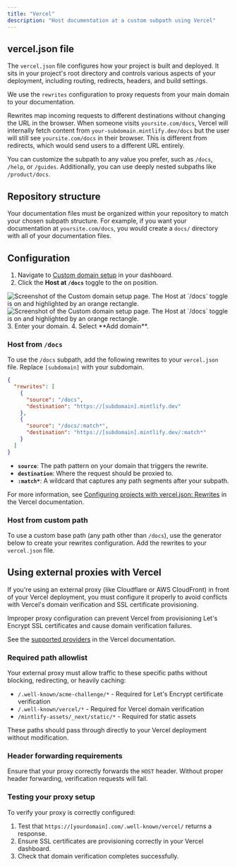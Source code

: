 ```yaml
---
title: "Vercel"
description: "Host documentation at a custom subpath using Vercel"
---
```



## vercel.json file

The `vercel.json` file configures how your project is built and deployed. It sits in your project's root directory and controls various aspects of your deployment, including routing, redirects, headers, and build settings.

We use the `rewrites` configuration to proxy requests from your main domain to your documentation.

Rewrites map incoming requests to different destinations without changing the URL in the browser. When someone visits `yoursite.com/docs`, Vercel will internally fetch content from `your-subdomain.mintlify.dev/docs` but the user will still see `yoursite.com/docs` in their browser. This is different from redirects, which would send users to a different URL entirely.

You can customize the subpath to any value you prefer, such as `/docs`, `/help`, or `/guides`. Additionally, you can use deeply nested subpaths like `/product/docs`.

## Repository structure

Your documentation files must be organized within your repository to match your chosen subpath structure. For example, if you want your documentation at `yoursite.com/docs`, you would create a `docs/` directory with all of your documentation files.

## Configuration

1. Navigate to [Custom domain setup](https://dashboard.mintlify.com/settings/deployment/custom-domain) in your dashboard.
2. Click the **Host at `/docs`** toggle to the on position.
  <Frame>
    <img alt="Screenshot of the Custom domain setup page. The Host at `/docs` toggle is on and highlighted by an orange rectangle." src="/images/subpath/toggle-light.png" className="block dark:hidden" />
    <img alt="Screenshot of the Custom domain setup page. The Host at `/docs` toggle is on and highlighted by an orange rectangle." src="/images/subpath/toggle-dark.png" className="hidden dark:block" />
  </Frame>
3. Enter your domain.
4. Select **Add domain**.

### Host from `/docs`

To use the `/docs` subpath, add the following rewrites to your `vercel.json` file. Replace `[subdomain]` with your subdomain.

```json
{
  "rewrites": [
    {
      "source": "/docs",
      "destination": "https://[subdomain].mintlify.dev"
    },
    {
      "source": "/docs/:match*",
      "destination": "https://[subdomain].mintlify.dev/:match*"
    }
  ]
}
```

- **`source`**: The path pattern on your domain that triggers the rewrite.
- **`destination`**: Where the request should be proxied to.
- **`:match*`**: A wildcard that captures any path segments after your subpath.

For more information, see [Configuring projects with vercel.json: Rewrites](https://vercel.com/docs/projects/project-configuration#rewrites) in the Vercel documentation.

### Host from custom path

To use a custom base path (any path other than `/docs`), use the generator below to create your rewrites configuration. Add the rewrites to your `vercel.json` file.

<VercelJsonGenerator />

## Using external proxies with Vercel

If you're using an external proxy (like Cloudflare or AWS CloudFront) in front of your Vercel deployment, you must configure it properly to avoid conflicts with Vercel's domain verification and SSL certificate provisioning.

Improper proxy configuration can prevent Vercel from provisioning Let's Encrypt SSL certificates and cause domain verification failures.

See the [supported providers](https://vercel.com/guides/how-to-setup-verified-proxy#supported-providers-verified-proxy-lite) in the Vercel documentation.

### Required path allowlist

Your external proxy must allow traffic to these specific paths without blocking, redirecting, or heavily caching:

- `/.well-known/acme-challenge/*` - Required for Let's Encrypt certificate verification
- `/.well-known/vercel/*` - Required for Vercel domain verification
- `/mintlify-assets/_next/static/*` - Required for static assets

These paths should pass through directly to your Vercel deployment without modification.

### Header forwarding requirements

Ensure that your proxy correctly forwards the `HOST` header. Without proper header forwarding, verification requests will fail.

### Testing your proxy setup

To verify your proxy is correctly configured:

1. Test that `https://[yourdomain].com/.well-known/vercel/` returns a response.
2. Ensure SSL certificates are provisioning correctly in your Vercel dashboard.
3. Check that domain verification completes successfully.
